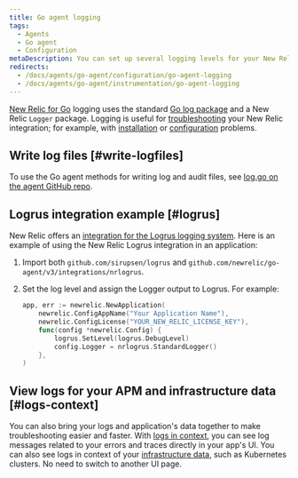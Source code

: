 ```yaml
---
title: Go agent logging
tags:
  - Agents
  - Go agent
  - Configuration
metaDescription: You can set up several logging levels for your New Relic Go agent; this is useful for troubleshooting your New Relic Golang integration.
redirects:
  - /docs/agents/go-agent/configuration/go-agent-logging
  - /docs/agents/go-agent/instrumentation/go-agent-logging
---
```


[New Relic for Go](/docs/agents/go-agent/get-started/new-relic-go) logging uses the standard [Go log package](https://golang.org/pkg/log/) and a New Relic `Logger` package. Logging is useful for [troubleshooting](/docs/agents/go-agent/troubleshooting/no-data-appears-go) your New Relic integration; for example, with [installation](/docs/agents/go-agent/get-started/install-new-relic-go) or [configuration](/docs/agents/go-agent/instrumentation/go-agent-configuration) problems.

## Write log files [#write-logfiles]

To use the Go agent methods for writing log and audit files, see [log.go on the agent GitHub repo](https://github.com/newrelic/go-agent/blob/master/log.go).

## Logrus integration example [#logrus]

New Relic offers an [integration for the Logrus logging system](https://github.com/newrelic/go-agent/blob/master/_integrations/nrlogrus/nrlogrus.go). Here is an example of using the New Relic Logrus integration in an application:

1. Import both `github.com/sirupsen/logrus` and `github.com/newrelic/go-agent/v3/integrations/nrlogrus`.
2. Set the log level and assign the Logger output to Logrus. For example:

    ```go
    app, err := newrelic.NewApplication(
        newrelic.ConfigAppName("Your Application Name"),
        newrelic.ConfigLicense("YOUR_NEW_RELIC_LICENSE_KEY"),
        func(config *newrelic.Config) {
            logrus.SetLevel(logrus.DebugLevel)
            config.Logger = nrlogrus.StandardLogger()
        },
    )
    ```

## View logs for your APM and infrastructure data [#logs-context]

You can also bring your logs and application's data together to make troubleshooting easier and faster. With [logs in context](/docs/logs/logs-context/configure-logs-context-go/), you can see log messages related to your errors and traces directly in your app's UI. You can also see logs in context of your [infrastructure data](/docs/logs/forward-logs/forward-your-logs-using-infrastructure-agent/), such as Kubernetes clusters. No need to switch to another UI page.
